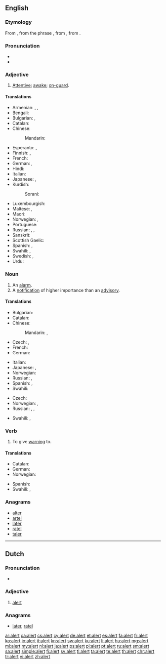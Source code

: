 ==English==

===Etymology===
From {{etyl|fr|en}} {{term|alerte||alert|lang=fr}}, from the phrase {{term|à l'erte||on the watch|lang=fr}}, from {{etyl|it|en}} {{term|all'erta||to the height|lang=it}}, from {{term|erta||lookout, tower|lang=it}}.

===Pronunciation===
* {{audio|en-us-alert.ogg|Audio (US)}}
* {{rhymes|ɜː(r)t}}

===Adjective===
{{en-adj}}

# [[attentive|Attentive]]; [[awake]]; [[on-guard]].

====Translations====
{{trans-top|attentive}}
* Armenian: {{t-|hy|զգաստ|tr=zgast}}, {{t+|hy|արթուն|tr=art’un}}, {{t-|hy|զգոն|tr=zgon}}
* Bengali: {{t-|bn|সতর্ক|tr=sôtôrkô|sc=Beng}}
* Bulgarian: {{t+|bg|бдителен}}, {{t+|bg|внимателен}}
* Catalan: {{t-|ca|vigilant}}
* Chinese:
*: Mandarin: {{t|cmn|警惕|tr=jǐngtì|sc=Hani}}
* Esperanto: {{t-|eo|vigla}}, {{t-|eo|mallaca}}
* Finnish: {{t-|fi|virkeä}}, {{t-|fi|pirteä}}
* French: {{t+|fr|alerte}}
* German: {{t+|de|aufmerksam}}, {{t+|de|wachsam}}
* Hindi: {{t-|hi|सतर्क|tr=satark|sc=Deva}}
* Italian: {{t-|it|allerta}}
* Japanese: {{t+|ja|機敏|tr=きびんな, kibin na|alt=機敏な|sc=Jpan}}, {{t+|ja|警戒|tr=けいかいする, keikai suru|alt=警戒する|sc=Jpan}}
* Kurdish:
*: Sorani: {{t-|ku|وریا|tr=wirya|sc=ku-Arab}}
{{trans-mid}}
* Luxembourgish: {{t-|lb|aläert}}
* Maltese: {{t-|mt|attent|m}}, {{t-|mt|attenta|f}}
* Maori: {{t-|mi|matawhiuwhiu}}
* Norwegian: {{t+|no|oppmerksom}}, {{t+|no|våken}}
* Portuguese: {{t+|pt|alerta}}
* Russian: {{t+|ru|бдительный|tr=bdítelʹnyj|sc=Cyrl}}, {{t+|ru|внимательный|tr=vnimátelʹnyj|sc=Cyrl}}, {{t+|ru|настороженный|tr=nastoróžennyj|sc=Cyrl}}
* Sanskrit: {{t-|sa|सतर्क|tr=satarka|sc=Deva}}
* Scottish Gaelic: {{t-|gd|grad}}
* Spanish: {{t+|es|alerto}}, {{t-|es|vigilante}}
* Swahili: {{t+|sw|chonjo}}, {{t+|sw|tahadhari}}
* Swedish: {{t|sv|alert}}, {{t|sv|vaken}}
* Urdu: {{t-|ur|سترک|tr=satark|sc=ur-Arab}}
{{trans-bottom}}

===Noun===
{{en-noun}}

# An [[alarm]].
# A [[notification]] of higher importance than an [[advisory]].

====Translations====
{{trans-top|an alarm}}
* Bulgarian: {{t+|bg|тревога}}
* Catalan: {{t-|ca|alerta|f}}
* Chinese:
*: Mandarin: {{t|cmn|警報|sc=Hani}}, {{t|cmn|警报|tr=jǐngbào|sc=Hani}}
* Czech: {{t-|cs|výstraha|f}}, {{t-|cs|poplach|m}}
* French: {{t+|fr|alarme|f}}
* German: {{t+|de|Alarm|m}}
{{trans-mid}}
* Italian: {{t+|it|allarme|m}}
* Japanese: {{t+|ja|警告|tr=けいこく, keikoku|sc=Jpan}}, {{t-|ja|警報|tr=けいほう, keihō|sc=Jpan}}
* Norwegian: {{t+|no|alarm|m}}
* Russian: {{t+|ru|тревога|f|tr=trevóga|sc=Cyrl}}, {{t+|ru|сигнализация|f|tr=signalizácija|sc=Cyrl}} {{qualifier|alarm system}}
* Spanish: {{t+|es|alerta|f}}, {{t+|es|alarma|f}}
* Swahili: {{t+|sw|tahadhari}}
{{trans-bottom}}

{{trans-top|a notification}}
* Czech: {{t-|cs|upozornění|n}}
* Norwegian: {{t+|no|advarsel|m}}, {{t+|no|varsel|n}}
* Russian: {{t+|ru|предупреждение|n|tr=predupreždénije|sc=Cyrl}}, {{t+|ru|оповещение|n|tr=opoveščénije|sc=Cyrl}}, {{t+|ru|сообщение|n|tr=soobščénije|sc=Cyrl}}
{{trans-mid}}
* Swahili: {{t+|sw|chonjo}}, {{t+|sw|tahadhari}}
{{trans-bottom}}

===Verb===
{{en-verb}}

# To give [[warning]] to.

====Translations====
{{trans-top|to give warning to}}
* Catalan: {{t+|ca|alertar}}
* German: {{t+|de|verständigen}}
* Norwegian: {{t+|no|varsle}}
{{trans-mid}}
* Spanish: {{t+|es|alertar}}
* Swahili: {{t+|sw|chonjo}}, {{t+|sw|tahadhari}}
{{trans-bottom}}

===Anagrams===
* [[alter#English|alter]]
* [[artel#English|artel]]
* [[later#English|later]]
* [[ratel#English|ratel]]
* [[taler#English|taler]]

----

==Dutch==

===Pronunciation===
* {{audio|Nl-alert.ogg|audio}}

===Adjective===
{{nl-adj}}

# [[#English|alert]]

===Anagrams===
* [[later#Dutch|later]], [[ratel#Dutch|ratel]]

[[ar:alert]]
[[ca:alert]]
[[cs:alert]]
[[cy:alert]]
[[de:alert]]
[[et:alert]]
[[es:alert]]
[[fa:alert]]
[[fr:alert]]
[[ko:alert]]
[[io:alert]]
[[it:alert]]
[[kn:alert]]
[[sw:alert]]
[[ku:alert]]
[[li:alert]]
[[hu:alert]]
[[mg:alert]]
[[ml:alert]]
[[my:alert]]
[[nl:alert]]
[[ja:alert]]
[[ps:alert]]
[[pl:alert]]
[[pt:alert]]
[[ru:alert]]
[[sm:alert]]
[[sa:alert]]
[[simple:alert]]
[[fi:alert]]
[[sv:alert]]
[[tl:alert]]
[[ta:alert]]
[[te:alert]]
[[th:alert]]
[[chr:alert]]
[[tr:alert]]
[[vi:alert]]
[[zh:alert]]